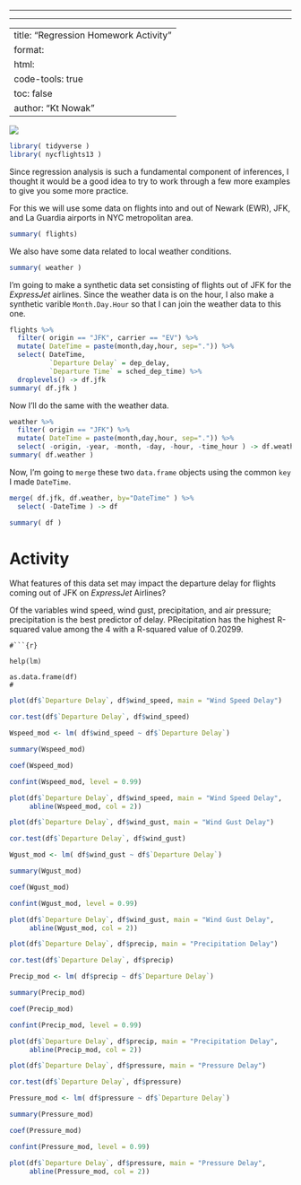 ------------------------------------------------------------------------

------------------------------------------------------------------------

---
title: "Regression Homework Activity"
format: 
  html:
    code-tools: true
    toc: false
author: "Kt Nowak"
---

![](media/models.png)

```r
library( tidyverse )
library( nycflights13 )
```

Since regression analysis is such a fundamental component of inferences, I thought it would be a good idea to try to work through a few more examples to give you some more practice.

For this we will use some data on flights into and out of Newark (EWR), JFK, and La Guardia airports in NYC metropolitan area.

```r
summary( flights) 
```

We also have some data related to local weather conditions.

```r
summary( weather )
```

I'm going to make a synthetic data set consisting of flights out of JFK for the *ExpressJet* airlines. Since the weather data is on the hour, I also make a synthetic varible `Month.Day.Hour` so that I can join the weather data to this one.

```r
flights %>%
  filter( origin == "JFK", carrier == "EV") %>%
  mutate( DateTime = paste(month,day,hour, sep=".")) %>%
  select( DateTime, 
          `Departure Delay` = dep_delay,
          `Departure Time` = sched_dep_time) %>%
  droplevels() -> df.jfk 
summary( df.jfk )
```

Now I'll do the same with the weather data.

```r
weather %>%
  filter( origin == "JFK") %>% 
  mutate( DateTime = paste(month,day,hour, sep=".")) %>%
  select( -origin, -year, -month, -day, -hour, -time_hour ) -> df.weather 
summary( df.weather )
```

Now, I'm going to `merge` these two `data.frame` objects using the common `key` I made `DateTime`.

```r
merge( df.jfk, df.weather, by="DateTime" ) %>%
  select( -DateTime ) -> df 

summary( df )
```

# Activity

What features of this data set may impact the departure delay for flights coming out of JFK on *ExpressJet* Airlines?

Of the variables wind speed, wind gust, precipitation, and air pressure; precipitation is the best predictor of delay. PRecipitation has the highest R-squared value among the 4 with a R-squared value of 0.20299.  
```
#```{r}

help(lm)

as.data.frame(df)
#
```
```r

plot(df$`Departure Delay`, df$wind_speed, main = "Wind Speed Delay")

cor.test(df$`Departure Delay`, df$wind_speed)

Wspeed_mod <- lm( df$wind_speed ~ df$`Departure Delay`)

summary(Wspeed_mod)

coef(Wspeed_mod)

confint(Wspeed_mod, level = 0.99)

plot(df$`Departure Delay`, df$wind_speed, main = "Wind Speed Delay",
     abline(Wspeed_mod, col = 2))
```
```r
plot(df$`Departure Delay`, df$wind_gust, main = "Wind Gust Delay")

cor.test(df$`Departure Delay`, df$wind_gust)

Wgust_mod <- lm( df$wind_gust ~ df$`Departure Delay`)

summary(Wgust_mod)

coef(Wgust_mod)

confint(Wgust_mod, level = 0.99)

plot(df$`Departure Delay`, df$wind_gust, main = "Wind Gust Delay",
     abline(Wgust_mod, col = 2))
```
```r
plot(df$`Departure Delay`, df$precip, main = "Precipitation Delay")

cor.test(df$`Departure Delay`, df$precip)

Precip_mod <- lm( df$precip ~ df$`Departure Delay`)

summary(Precip_mod)

coef(Precip_mod)

confint(Precip_mod, level = 0.99)

plot(df$`Departure Delay`, df$precip, main = "Precipitation Delay",
     abline(Precip_mod, col = 2))

```
```r
plot(df$`Departure Delay`, df$pressure, main = "Pressure Delay")

cor.test(df$`Departure Delay`, df$pressure)

Pressure_mod <- lm( df$pressure ~ df$`Departure Delay`)

summary(Pressure_mod)

coef(Pressure_mod)

confint(Pressure_mod, level = 0.99)

plot(df$`Departure Delay`, df$pressure, main = "Pressure Delay",
     abline(Pressure_mod, col = 2))

```

